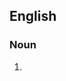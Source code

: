 {{also|pencilnecks}}

==English==

===Noun===
{{head|en|noun plural form}}

# {{plural of|pencil-neck|lang=en}}